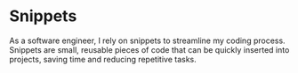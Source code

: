 # Snippets

As a software engineer, I rely on snippets to streamline my coding process.
Snippets are small, reusable pieces of code that can be quickly inserted into
projects, saving time and reducing repetitive tasks.
